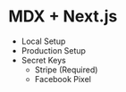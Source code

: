 # MDX + Next.js

- Local Setup
- Production Setup
- Secret Keys
  - Stripe (Required)
  - Facebook Pixel